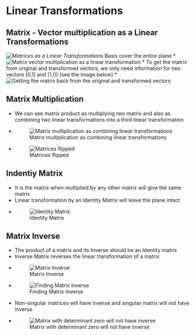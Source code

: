 # Linear Transformations

## Matrix - Vector multiplication as a Linear Transformations

*![Matrices as a Linear Transformations](/Images/matrices_as_linear_transforms.png)
* Basis cover the entire plane
* ![Matrix vector multiplication as a linear transformation](/Images/linear_transformers.png)
* To get the matrix from original and transformed vectors, we only need information for two vectors [0,1] and [1,0] (see the image below)
* ![Getting the matrix back from the original and transformed vectors](/Images/linear_transformers.png)

## Matrix Multiplication
* We can see matrix product as multiplying two matrix and also as combining two linear transformations into a third linear transformation
* ![Matrix multiplication as combining linear transformations](/Images/combining_linear_transformations.png)
* ![Matrices flipped](/Images/matrix_flipped.png)

## Indentiy Matrix
* It is the matrix when multiplied by any other matrix will give the same matrix
* Linear transformation by an Identity Matrix will leave the plane intact 
* ![Identity Matrix](/Images/identity_matrix.png)

## Matrix Inverse
* The product of a matrix and its Inverse should be an Identity matrix
* Inverse Matrix reverses the linear transformation of a matrix
* ![Matrix Inverse](/Images/matrix_inverse.png)
* ![Finding Matrix Inverse](/Images/finding_matrix_inverse.png)
* Non-singular matrices will have inverse and singular matrix will not have inverse
* ![Matrix with determinant zero will not have inverse](/Images/matrix_inverse_det.png)
